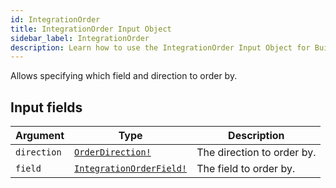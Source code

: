 ```yaml
---
id: IntegrationOrder
title: IntegrationOrder Input Object
sidebar_label: IntegrationOrder
description: Learn how to use the IntegrationOrder Input Object for Builder's API.
---
```


Allows specifying which field and direction to order by.

## Input fields

| Argument    | Type                                                                  | Description                |
| ----------- | --------------------------------------------------------------------- | -------------------------- |
| `direction` | [`OrderDirection!`](/composer/builder/api/schema/enum/OrderDirection.mdx)               | The direction to order by. |
| `field`     | [`IntegrationOrderField!`](/composer/builder/api/schema/enum/IntegrationOrderField.mdx) | The field to order by.     |
